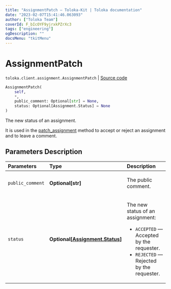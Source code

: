 ```yaml
---
title: "AssignmentPatch — Toloka-Kit | Toloka documentation"
date: "2023-02-07T15:41:46.063093"
author: ["Toloka Team"]
coverId: F_bIcOYF9yjrxkPZrXc3
tags: ["engineering"]
ogDescription: ""
docsMenu: "tkitMenu"
---
```


# AssignmentPatch
`toloka.client.assignment.AssignmentPatch` | [Source code](https://github.com/Toloka/toloka-kit/blob/v1.1.3/src/client/assignment.py#L110)

```python
AssignmentPatch(
    self,
    *,
    public_comment: Optional[str] = None,
    status: Optional[Assignment.Status] = None
)
```

The new status of an assignment.

It is used in the [patch_assignment](/docs-new/toloka-kit/reference/toloka.client.TolokaClient.patch_assignment) method to accept or reject an assignment and to leave a comment.

## Parameters Description

| Parameters | Type | Description |
| :----------| :----| :-----------|
`public_comment`|**Optional\[str\]**|<p>The public comment.</p>
`status`|**Optional\[[Assignment.Status](/docs-new/toloka-kit/reference/toloka.client.assignment.Assignment.Status)\]**|<p>The new status of an assignment:</p> <ul> <li>`ACCEPTED` — Accepted by the requester.</li> <li>`REJECTED` — Rejected by the requester.</li> </ul>
